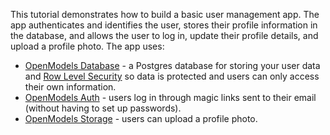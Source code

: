 This tutorial demonstrates how to build a basic user management app. The app authenticates and identifies the user, stores their profile information in the database, and allows the user to log in, update their profile details, and upload a profile photo. The app uses:

- [OpenModels Database](/docs/guides/database) - a Postgres database for storing your user data and [Row Level Security](/docs/guides/auth#row-level-security) so data is protected and users can only access their own information.
- [OpenModels Auth](/docs/guides/auth) - users log in through magic links sent to their email (without having to set up passwords).
- [OpenModels Storage](/docs/guides/storage) - users can upload a profile photo.
